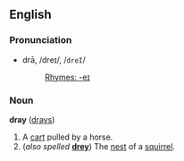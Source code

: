 ==English==
===Pronunciation===
*drā, /dreɪ/, /<tt>dreI</tt>/
*:[[Rhymes:English:-eɪ|Rhymes: -eɪ]]

===Noun===
'''dray''' ([[drays]])

#A [[cart]] pulled by a horse.
#(''also spelled'' '''[[drey]]''') The [[nest]] of a [[squirrel]].